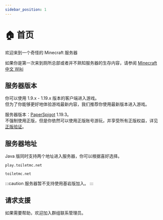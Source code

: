 ```yaml
---
sidebar_position: 1
---
```



# 🏠 首页

欢迎来到一个奇怪的 Minecraft 服务器

如果你是第一次来到厕所总部或者并不熟知服务器的生存内容，请参阅 ​[Minecraft 中文 Wiki](https://minecraft-zh.gamepedia.com/%E6%95%99%E7%A8%8B)

## 服务器版本

你可以使用 1.9.x - 1.19.x 版本的客户端进入游戏。  
但为了你能够更好地体验游戏最新内容，我们推荐你使用最新版本进入游戏。

服务器版本：[PaperSpigot](https://papermc.io) 1.19.3。  
不强制使用正版，但是你依然可以使用正版账号游玩，并享受所有正版权益，详见[正版验证](/help/functions/premium)。

## 服务器地址

<Tabs>
<TabItem value="java" label="Java 版">

Java 版同时支持两个地址进入服务器，你可以根据喜好选择。

```
play.toiletmc.net
```

```
toiletmc.net
```

</TabItem>
<TabItem value="bedrock" label="基岩版">

:::caution
服务器暂不支持使用基岩版加入。
:::

</TabItem>
</Tabs>

## 请求支援

如果需要帮助，欢迎加入群组联系管理员。

<QQGroup />
